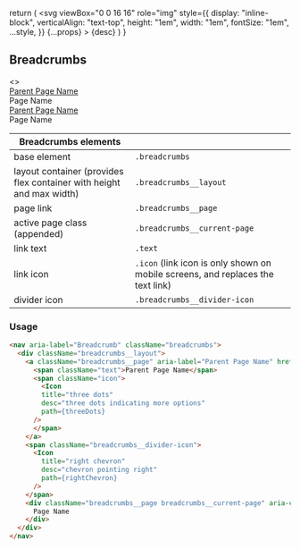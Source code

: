 
<Meta title="Legacy/Breadcrumbs" />

  return (
    <svg
      viewBox="0 0 16 16"
      role="img"
      style={{
        display: "inline-block",
        verticalAlign: "text-top",
        height: "1em",
        width: "1em",
        fontSize: "1em",
        ...style,
      }}
      {...props}
    >
      <title>{title}</title>
      <desc>{desc}</desc>
      <path d={path} fill="currentColor" />
    </svg>
  )
}

## Breadcrumbs

<Preview>
  <Story name="Breadcrumbs">
    <>
      <ColorSchemeWrapper scheme="light">
        <nav aria-label="Breadcrumb" className="breadcrumbs">
          <div className="breadcrumbs__layout">
            <a
              className="breadcrumbs__page"
              aria-label="Parent Page Name"
              href=""
            >
              <span className="text">Parent Page Name</span>
              <span className="icon">
                <Icon
                  title="three dots"
                  desc="three dots indicating more options"
                  path={threeDots}
                />
              </span>
            </a>
            <span className="breadcrumbs__divider-icon">
              <Icon
                title="right chevron"
                desc="chevron pointing right"
                path={rightChevron}
              />
            </span>
            <div
              className="breadcrumbs__page breadcrumbs__current-page"
              aria-current="location"
            >
              Page Name
            </div>
          </div>
        </nav>
      </ColorSchemeWrapper>
      <ColorSchemeWrapper scheme="dark">
        <nav aria-label="Breadcrumb" className="breadcrumbs">
          <div className="breadcrumbs__layout">
            <a
              className="breadcrumbs__page"
              aria-label="Parent Page Name"
              href=""
            >
              <span className="text">Parent Page Name</span>
              <span className="icon">
                <Icon
                  title="three dots"
                  desc="three dots indicating more options"
                  path={threeDots}
                />
              </span>
            </a>
            <span className="breadcrumbs__divider-icon">
              <Icon
                title="right chevron"
                desc="chevron pointing right"
                path={rightChevron}
              />
            </span>
            <div
              className="breadcrumbs__page breadcrumbs__current-page"
              aria-current="location"
            >
              Page Name
            </div>
          </div>
        </nav>
      </ColorSchemeWrapper>
    </>
  </Story>
</Preview>

<!-- prettier-ignore -->
| Breadcrumbs elements |    |
| ---- | ---- |
| base element | <code>.breadcrumbs</code> |
| layout container (provides flex container with height and max width) | <code>.breadcrumbs__layout</code> |
| page link | <code>.breadcrumbs__page</code> |
| active page class (appended) | <code>.breadcrumbs__current-page</code> |
| link text | <code>.text</code> |
| link icon | <code>.icon</code> (link icon is only shown on mobile screens, and replaces the text link) |
| divider icon | <code>.breadcrumbs__divider-icon</code> |

### Usage

```html
<nav aria-label="Breadcrumb" className="breadcrumbs">
  <div className="breadcrumbs__layout">
    <a className="breadcrumbs__page" aria-label="Parent Page Name" href="">
      <span className="text">Parent Page Name</span>
      <span className="icon">
        <Icon
        title="three dots"
        desc="three dots indicating more options"
        path={threeDots}
      />
      </span>
    </a>
    <span className="breadcrumbs__divider-icon">
      <Icon
        title="right chevron"
        desc="chevron pointing right"
        path={rightChevron}
      />
    </span>
    <div className="breadcrumbs__page breadcrumbs__current-page" aria-current="location">
      Page Name
    </div>
  </div>
</nav>
```
